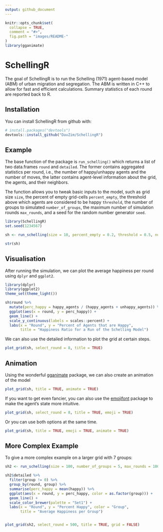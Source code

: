 ```yaml
---
output: github_document
---
```


<!-- README.md is generated from README.Rmd. Please edit that file -->

```r
knitr::opts_chunk$set(
  collapse = TRUE,
  comment = "#>", 
  fig.path = "images/README-"
)
library(gganimate)
```

# SchellingR

The goal of SchellingR is to run the Schelling (1971) agent-based model (ABM) of urban migration and segregation.
The ABM is written in C++ to allow for fast and efficient calculations.
Summary statistics of each round are reported back to R.

## Installation

You can install SchellingR from github with:

```r
# install.packages("devtools")
devtools::install_github("DavZim/SchellingR")
```

## Example

The base function of the package is `run_schelling()` which returns a list of two data.frames `round` and `detailed`.
The former contains aggregated statistics per round, i.e., the number of happy/unhappy agents and the number of moves, the latter contains agent-level information about the grid, the agents, and their neighbors.

The function allows you to tweak basic inputs to the model, such as grid size `size`, the percent of empty grid-cells `percent_empty`, the threshold above which agents are considered to be happy `threshold`, the number of groups to simulated `number_of_groups`, the maximum number of simulation rounds `max_rounds`, and a seed for the random number generator `seed`.

```r
library(SchellingR)
set.seed(1234567)

sh <- run_schelling(size = 10, percent_empty = 0.2, threshold = 0.5, number_of_groups = 2, max_rounds = 100)

str(sh)
```

## Visualisation

After running the simulation, we can plot the average happiness per round using `dplyr` and `ggplot2`.
```r
library(dplyr)
library(ggplot2)
theme_set(theme_light())

sh$round %>% 
  mutate(perc_happy = happy_agents / (happy_agents + unhappy_agents)) %>% 
  ggplot(aes(x = round, y = perc_happy)) + 
  geom_line() +
  scale_y_continuous(labels = scales::percent) +
  labs(x = "Round", y = "Percent of Agents that are Happy", 
       title = "Happiness Ratio for a Run of the Schelling Model")
```

We can also use the detailed information to plot the grid at certain steps.
```r
plot_grid(sh, select_round = 8, title = TRUE)
```

## Animation

Using the wonderful [gganimate](https://github.com/thomasp85/gganimate) package, we can also create an animation of the model

```r
plot_grid(sh, title = TRUE, animate = TRUE)
```

If you want to get even fancier, you can also use the [emojifont](https://CRAN.R-project.org/package=emojifont) package to make the agent's state more intuitive.

```r
plot_grid(sh, select_round = 8, title = TRUE, emoji = TRUE)
```

Or you can use both options at the same time.
```r
plot_grid(sh, title = TRUE, emoji = TRUE, animate = TRUE)
```



## More Complex Example

To give a more complex example on a larger grid with 7 groups:

```r
sh2 <- run_schelling(size = 100, number_of_groups = 5, max_rounds = 10000, seed = 1234567)

sh2$detailed %>% 
  filter(group != 0) %>% 
  group_by(round, group) %>% 
  summarise(perc_happy = mean(happy)) %>% 
  ggplot(aes(x = round, y = perc_happy, color = as.factor(group))) +
  geom_line() +
  scale_color_brewer(palette = "Set1") +
  labs(x = "Round", y = "Percent Happy", color = "Group",
       title = "Average Happiness per Group")


plot_grid(sh2, select_round = 500, title = TRUE, grid = FALSE)
```

